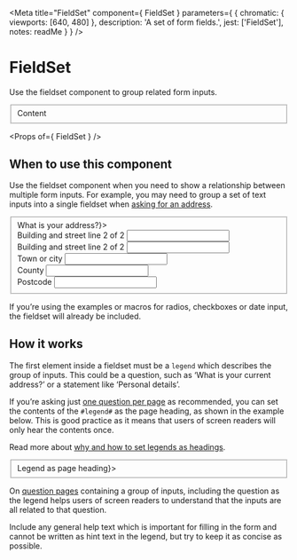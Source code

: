 
<Meta
  title="FieldSet"
  component={ FieldSet }
  parameters={ {
    chromatic: { viewports: [640, 480] },
    description: 'A set of form fields.',
    jest: ['FieldSet'],
    notes: readMe
  } }
/>

# FieldSet

Use the fieldset component to group related form inputs.

<Preview withToolbar>
  <Story name="FieldSet">
    <FieldSet legend="My fieldset">Content</FieldSet>
  </Story>
</Preview>

<Props of={ FieldSet } />

## When to use this component

Use the fieldset component when you need to show a relationship between multiple
form inputs. For example, you may need to group a set of text inputs into a
single fieldset when [asking for an address].

<Preview>
  <Story name="Standard">
    <FieldSet legend={<h1 className="govuk-heading-l">What is your address?</h1>}>
      <div class="govuk-form-group">
        <Label>Building and street <VisuallyHidden>line 2 of 2</VisuallyHidden></Label>
        <Input
          name="address-line1"
          autoComplete="address-line1"
        />
      </div>
      <div class="govuk-form-group">
        <Label><VisuallyHidden>Building and street line 2 of 2</VisuallyHidden></Label>
        <Input
          name="address-line2"
          autoComplete="address-line2"
        />
      </div>
      <div class="govuk-form-group">
        <Label>Town or city</Label>
        <Input
          name="address-town"
          autoComplete="address-town"
          className="govuk-!-width-two-thirds"
        />
      </div>
      <div class="govuk-form-group">
        <Label>County</Label>
        <Input
          name="address-county"
          autoComplete="address-county"
          className="govuk-!-width-two-thirds"
        />
      </div>
      <div class="govuk-form-group">
        <Label>Postcode</Label>
        <Input
          name="address-postcode"
          autoComplete="address-postcode"
          width={10}
        />
      </div>
    </FieldSet>
  </Story>
</Preview>

If you’re using the examples or macros for radios, checkboxes or date input, the
fieldset will already be included.


## How it works

The first element inside a fieldset must be a `legend` which describes the group
of inputs. This could be a question, such as ‘What is your current address?’ or
a statement like ‘Personal details’.

If you’re asking just [one question per page] as recommended, you can set the
contents of the `#legend#` as the page heading, as shown in the example below.
This is good practice as it means that users of screen readers will only hear
the contents once.

Read more about [why and how to set legends as headings].

<Preview>
  <Story name="Legend as page heading">
    <FieldSet legend={<h1 className="govuk-heading-l">Legend as page heading</h1>}>
    </FieldSet>
  </Story>
</Preview>

On [question pages] containing a group of inputs, including the question as the
legend helps users of screen readers to understand that the inputs are all
related to that question.

Include any general help text which is important for filling in the form and
cannot be written as hint text in the legend, but try to keep it as concise as
possible.


[asking for an address]: https://design-system.service.gov.uk/patterns/addresses
[one question per page]: https://design-system.service.gov.uk/patterns/question-pages/#start-by-asking-one-question-per-page
[why and how to set legends as headings]: https://design-system.service.gov.uk/get-started/labels-legends-headings
[question pages]: https://design-system.service.gov.uk/patterns/question-pages
